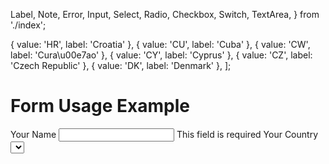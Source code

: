 
  Label,
  Note,
  Error,
  Input,
  Select,
  Radio,
  Checkbox,
  Switch,
  TextArea,
} from './index';

  { value: 'HR', label: 'Croatia' },
  { value: 'CU', label: 'Cuba' },
  { value: 'CW', label: 'Cura\u00e7ao' },
  { value: 'CY', label: 'Cyprus' },
  { value: 'CZ', label: 'Czech Republic' },
  { value: 'DK', label: 'Denmark' },
];

<Meta title="components/forms/Example" />

# Form Usage Example

<Canvas>
  <DSProvider>
    <form>
      <Stack gap="md">
        <Stack>
          <Label>Your Name</Label>
          <Input type="text" isInvalid />
          <Error>This field is required</Error>
        </Stack>
        <Stack>
          <Label>Your Country</Label>
          <Select options={options} />
          <Note>Where you currently live</Note>
        </Stack>
        <Stack>
          <Label>I am</Label>
          <Stack gap="xs">
            <Radio name="species" radioId="human" label="Human" value="human" />
            <Radio
              name="species"
              radioId="animal"
              label="Animal"
              value="animal"
            />
          </Stack>
        </Stack>
        <Stack>
          <Label>My hobbies</Label>
          <Stack gap="xs">
            <Checkbox
              name="hobbies"
              checkboxId="reading"
              label="Reading"
              value="reading"
            />
            <Checkbox
              name="hobbies"
              checkboxId="sleeping"
              label="Sleeping"
              value="sleeping"
            />
            <Checkbox
              name="hobbies"
              checkboxId="programming"
              label="Programming"
              value="programming"
            />
            <Checkbox
              name="hobbies"
              checkboxId="testing"
              label="Testing"
              value="testing"
            />
          </Stack>
        </Stack>
        <Stack justify="flex-start">
          <Label>Do you want to make your profile public?</Label>
          <Switch switchId="public" label="public" />
        </Stack>
        <Stack>
          <Label>Your message to us</Label>
          <TextArea maxLength="140" />
        </Stack>
      </Stack>
    </form>
  </DSProvider>
</Canvas>

